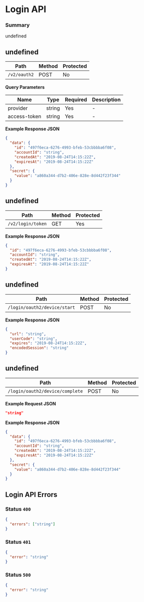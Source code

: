 # Login API

### Summary

undefined

## undefined

| Path         | Method | Protected |
| ------------ | ------ | --------- |
| `/v2/oauth2` | POST   | No        |

**Query Parameters**

| Name         | Type   | Required | Description |
| ------------ | ------ | -------- | ----------- |
| provider     | string | Yes      | -           |
| access-token | string | Yes      | -           |

**Example Response JSON**

```json copy
{
  "data": {
    "id": "497f6eca-6276-4993-bfeb-53cbbbba6f08",
    "accountId": "string",
    "createdAt": "2019-08-24T14:15:22Z",
    "expiresAt": "2019-08-24T14:15:22Z"
  },
  "secret": {
    "value": "a860a344-d7b2-406e-828e-8d442f23f344"
  }
}
```

## undefined

| Path              | Method | Protected |
| ----------------- | ------ | --------- |
| `/v2/login/token` | GET    | Yes       |

**Example Response JSON**

```json copy
{
  "id": "497f6eca-6276-4993-bfeb-53cbbbba6f08",
  "accountId": "string",
  "createdAt": "2019-08-24T14:15:22Z",
  "expiresAt": "2019-08-24T14:15:22Z"
}
```

## undefined

| Path                         | Method | Protected |
| ---------------------------- | ------ | --------- |
| `/login/oauth2/device/start` | POST   | No        |

**Example Response JSON**

```json copy
{
  "url": "string",
  "userCode": "string",
  "expires": "2019-08-24T14:15:22Z",
  "encodedSession": "string"
}
```

## undefined

| Path                            | Method | Protected |
| ------------------------------- | ------ | --------- |
| `/login/oauth2/device/complete` | POST   | No        |

**Example Request JSON**

```json copy
"string"
```

**Example Response JSON**

```json copy
{
  "data": {
    "id": "497f6eca-6276-4993-bfeb-53cbbbba6f08",
    "accountId": "string",
    "createdAt": "2019-08-24T14:15:22Z",
    "expiresAt": "2019-08-24T14:15:22Z"
  },
  "secret": {
    "value": "a860a344-d7b2-406e-828e-8d442f23f344"
  }
}
```

## Login API Errors

### Status `400`

```json copy
{
  "errors": ["string"]
}
```

### Status `401`

```json copy
{
  "error": "string"
}
```

### Status `500`

```json copy
{
  "error": "string"
}
```
